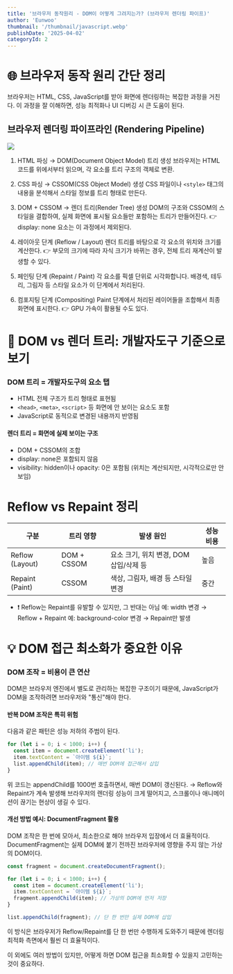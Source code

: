 ```yaml
---
title: '브라우저 동작원리 - DOM이 어떻게 그려지는가? (브라우저 렌더링 파이프)'
author: 'Eunwoo'
thumbnail: '/thumbnail/javascript.webp'
publishDate: '2025-04-02'
categoryId: 2
---
```


# 🌐 브라우저 동작 원리 간단 정리

브라우저는 HTML, CSS, JavaScript를 받아 화면에 렌더링하는 복잡한 과정을 거친다.
이 과정을 잘 이해하면, 성능 최적화나 UI 디버깅 시 큰 도움이 된다.

## 브라우저 렌더링 파이프라인 (Rendering Pipeline)

![](https://velog.velcdn.com/images/eunwoo1341/post/6a0d1d6c-a1e5-4952-bc8c-dda58b5e5686/image.png)

1. HTML 파싱 → DOM(Document Object Model) 트리 생성
   브라우저는 HTML 코드를 위에서부터 읽으며, 각 요소를 트리 구조의 객체로 변환.

2. CSS 파싱 → CSSOM(CSS Object Model) 생성
   CSS 파일이나 `<style>` 태그의 내용을 분석해서 스타일 정보를 트리 형태로 만든다.

3. DOM + CSSOM → 렌더 트리(Render Tree) 생성
   DOM의 구조와 CSSOM의 스타일을 결합하여, 실제 화면에 표시될 요소들만 포함하는 트리가 만들어진다.
   👉 display: none 요소는 이 과정에서 제외된다.

4. 레이아웃 단계 (Reflow / Layout)
   렌더 트리를 바탕으로 각 요소의 위치와 크기를 계산한다.
   👉 부모의 크기에 따라 자식 크기가 바뀌는 경우, 전체 트리 재계산이 발생할 수 있다.

5. 페인팅 단계 (Repaint / Paint)
   각 요소를 픽셀 단위로 시각화합니다. 배경색, 테두리, 그림자 등 스타일 요소가 이 단계에서 처리된다.

6. 컴포지팅 단계 (Compositing)
   Paint 단계에서 처리된 레이어들을 조합해서 최종 화면에 표시한다.
   👉 GPU 가속이 활용될 수도 있다.

# 📌 DOM vs 렌더 트리: 개발자도구 기준으로 보기

### DOM 트리 = 개발자도구의 요소 탭

- HTML 전체 구조가 트리 형태로 표현됨
- `<head>`, `<meta>`, `<script>` 등 화면에 안 보이는 요소도 포함
- JavaScript로 동적으로 변경된 내용까지 반영됨

#### 렌더 트리 = 화면에 실제 보이는 구조

- DOM + CSSOM의 조합
- display: none은 포함되지 않음
- visibility: hidden이나 opacity: 0은 포함됨 (위치는 계산되지만, 시각적으로만 안 보임)

# Reflow vs Repaint 정리

| 구분            | 트리 영향   | 발생 원인                              | 성능 비용 |
| --------------- | ----------- | -------------------------------------- | --------- |
| Reflow (Layout) | DOM + CSSOM | 요소 크기, 위치 변경, DOM 삽입/삭제 등 | 높음      |
| Repaint (Paint) | CSSOM       | 색상, 그림자, 배경 등 스타일 변경      | 중간      |

- ❗ Reflow는 Repaint를 유발할 수 있지만, 그 반대는 아님
  예: width 변경 → Reflow + Repaint
  예: background-color 변경 → Repaint만 발생

# 💡 DOM 접근 최소화가 중요한 이유

### DOM 조작 = 비용이 큰 연산

DOM은 브라우저 엔진에서 별도로 관리하는 복잡한 구조이기 때문에, JavaScript가 DOM을 조작하려면 브라우저와 "통신"해야 한다.

#### 반복 DOM 조작은 특히 위험

다음과 같은 패턴은 성능 저하의 주범이 된다.

```js
for (let i = 0; i < 1000; i++) {
  const item = document.createElement('li');
  item.textContent = `아이템 ${i}`;
  list.appendChild(item); // 매번 DOM에 접근해서 삽입
}
```

위 코드는 appendChild를 1000번 호출하면서, 매번 DOM이 갱신된다.
→ Reflow와 Repaint가 계속 발생해 브라우저의 렌더링 성능이 크게 떨어지고, 스크롤이나 애니메이션이 끊기는 현상이 생길 수 있다.

#### 개선 방법 예시: DocumentFragment 활용

DOM 조작은 한 번에 모아서, 최소한으로 해야 브라우저 입장에서 더 효율적이다.
DocumentFragment는 실제 DOM에 붙기 전까진 브라우저에 영향을 주지 않는 가상의 DOM이다.

```js
const fragment = document.createDocumentFragment();

for (let i = 0; i < 1000; i++) {
  const item = document.createElement('li');
  item.textContent = `아이템 ${i}`;
  fragment.appendChild(item); // 가상의 DOM에 먼저 저장
}

list.appendChild(fragment); // 단 한 번만 실제 DOM에 삽입
```

이 방식은 브라우저가 Reflow/Repaint를 단 한 번만 수행하게 도와주기 때문에
렌더링 최적화 측면에서 훨씬 더 효율적이다.

이 외에도 여러 방법이 있지만, 어떻게 하면 DOM 접근을 최소화할 수 있을지 고민하는 것이 중요하다.
